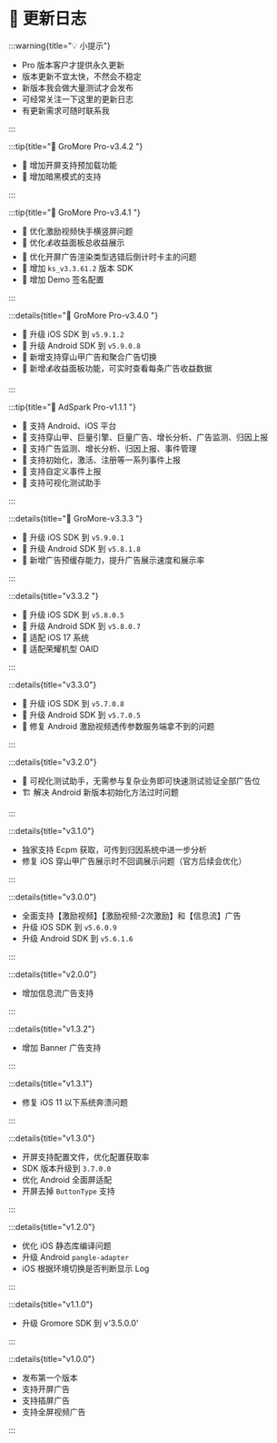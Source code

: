 # 🔖 更新日志

:::warning{title="💡 小提示"}

- Pro 版本客户才提供永久更新
- 版本更新不宜太快，不然会不稳定
- 新版本我会做大量测试才会发布
- 可经常关注一下这里的更新日志
- 有更新需求可随时联系我

:::

:::tip{title="🚀 GroMore Pro-v3.4.2 "}

* 💫 增加开屏支持预加载功能
* 💄 增加暗黑模式的支持

:::

:::tip{title="🚀 GroMore Pro-v3.4.1 "}

* 💫 优化激励视频快手横竖屏问题
* 💫 优化💰收益面板总收益展示
* 💫 优化开屏广告渲染类型选错后倒计时卡主的问题
* 🤖 增加 `ks_v3.3.61.2` 版本 SDK
* 💄 增加 Demo 签名配置

:::

:::details{title="🚀 GroMore Pro-v3.4.0 "}

* 🍎 升级 iOS SDK 到 `v5.9.1.2`
* 🤖 升级 Android SDK 到 `v5.9.0.8`
* 🌟 新增支持穿山甲广告和聚合广告切换
* 🌟 新增💰收益面板功能，可实时查看每条广告收益数据

:::

:::tip{title="🚀 AdSpark Pro-v1.1.1 "}

* 🌟 支持 Android、iOS 平台
* 🌟 支持穿山甲、巨量引擎、巨量广告、增长分析、广告监测、归因上报
* 🌟 支持广告监测、增长分析、归因上报、事件管理
* 🌟 支持初始化，激活、注册等一系列事件上报
* 🌟 支持自定义事件上报
* 📱 支持可视化测试助手

:::

:::details{title="🚀 GroMore-v3.3.3 "}

* 🍎 升级 iOS SDK 到 `v5.9.0.1`
* 🤖 升级 Android SDK 到 `v5.8.1.8`
* 🌟 新增广告预缓存能力，提升广告展示速度和展示率

:::

:::details{title="v3.3.2 "}

* 🍎 升级 iOS SDK 到 `v5.8.0.5`
* 🤖 升级 Android SDK 到 `v5.8.0.7`
* 📱 适配 iOS 17 系统
* 📱 适配荣耀机型 OAID

:::

:::details{title="v3.3.0"}

* 🤖 升级 iOS SDK 到 `v5.7.0.8`
* 🍎 升级 Android SDK 到 `v5.7.0.5`
* 🐛 修复 Android 激励视频透传参数服务端拿不到的问题

:::


:::details{title="v3.2.0"}

* 🧪 可视化测试助手，无需参与复杂业务即可快速测试验证全部广告位
* 🏗️ 解决 Android 新版本初始化方法过时问题

:::

:::details{title="v3.1.0"}

* 独家支持 Ecpm 获取，可传到归因系统中进一步分析
* 修复 iOS 穿山甲广告展示时不回调展示问题（官方后续会优化）

:::

:::details{title="v3.0.0"}

* 全面支持【激励视频】【激励视频-2次激励】和【信息流】广告
* 升级 iOS SDK 到 `v5.6.0.9`
* 升级 Android SDK 到 `v5.6.1.6`

:::

:::details{title="v2.0.0"}

* 增加信息流广告支持

:::

:::details{title="v1.3.2"}

* 增加 Banner 广告支持

:::

:::details{title="v1.3.1"}

* 修复 iOS 11 以下系统奔溃问题

:::

:::details{title="v1.3.0"}

* 开屏支持配置文件，优化配置获取率
* SDK 版本升级到 `3.7.0.0`
* 优化 Android 全面屏适配
* 开屏去掉 `ButtonType` 支持

:::

:::details{title="v1.2.0"}

* 优化 iOS 静态库编译问题
* 升级 Android `pangle-adapter`
* iOS 根据环境切换是否判断显示 Log

:::

:::details{title="v1.1.0"}

* 升级 Gromore SDK 到 v'3.5.0.0'

:::

:::details{title="v1.0.0"}

* 发布第一个版本
* 支持开屏广告
* 支持插屏广告
* 支持全屏视频广告

:::